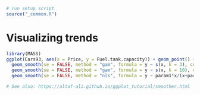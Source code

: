 ```r
# run setup script
source("_common.R")
```

# Visualizing trends {#visualizing-trends}


```r
library(MASS)
ggplot(Cars93, aes(x = Price, y = Fuel.tank.capacity)) + geom_point() + geom_smooth(se = FALSE) +
  geom_smooth(se = FALSE, method = "gam", formula = y ~ s(x, k = 3), color = "red") +
  geom_smooth(se = FALSE, method = "gam", formula = y ~ s(x, k = 10), color = "green") +
  geom_smooth(se = FALSE, method = "nls", formula = y ~ param1*x/(x+param2) + param3, color = "purple")

# See also: https://altaf-ali.github.io/ggplot_tutorial/smoother.html
```


